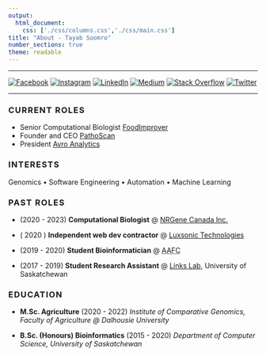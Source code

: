 ```yaml
---
output:
  html_document:
    css: ['./css/columns.css','./css/main.css']
title: "About - Tayab Soomro"
number_sections: true
theme: readable
---
```


<style>
h3 {
letter-spacing: 0.09em;
line-spacing: 1px;
}
</style>


:::::: {.center}


--------------

[![Facebook](https://img.shields.io/badge/Facebook-%231877F2.svg?logo=Facebook&logoColor=white)](https://facebook.com/tayab1996) [![Instagram](https://img.shields.io/badge/Instagram-%23E4405F.svg?logo=Instagram&logoColor=white)](https://instagram.com/tayabsoomro) [![LinkedIn](https://img.shields.io/badge/LinkedIn-%230077B5.svg?logo=linkedin&logoColor=white)](https://linkedin.com/in/tayabsoomro) [![Medium](https://img.shields.io/badge/Medium-12100E?logo=medium&logoColor=white)](https://medium.com/@@tayabsoomro) [![Stack Overflow](https://img.shields.io/badge/-Stackoverflow-FE7A16?logo=stack-overflow&logoColor=white)](https://stackoverflow.com/users/5590363) [![Twitter](https://img.shields.io/badge/Twitter-%231DA1F2.svg?logo=Twitter&logoColor=white)](https://twitter.com/tayabsoomro)

--------------

::::::

<h3> CURRENT ROLES </h3>

- Senior Computational Biologist [FoodImprover](https://www.foodimprover.com)
- Founder and CEO [PathoScan](https://pathscan.com)
- President [Avro Analytics](https://www.avroanalytics.com)

<h3> INTERESTS </h3>

Genomics • Software Engineering • Automation • Machine Learning

<h3> PAST ROLES </h3>

- (2020 - 2023) **Computational Biologist** @ [NRGene Canada Inc.](https://nrgene.com)    

- ( 2020 ) **Independent web dev contractor** @ [Luxsonic Technologies](https://luxsonic.ca/)   

- (2019 - 2020) **Student Bioinformatician** @ <abbr title="Agriculture & Agri-Food Canada, Saskatoon Research & Development Centre, Saskatoon, Saskatchewan, Canada">AAFC</abbr>   

- (2017 - 2019) **Student Research Assistant** @ [Links Lab](https://agbio.usask.ca/faculty-and-staff/people-pages/matthew-links.php#research_areas), University of Saskatchewan  

<h3> EDUCATION </h3>

- **M.Sc. Agriculture** (2020 - 2022) 
*Institute of Comparative Genomics, Faculty of Agriculture @ Dalhousie University*

- **B.Sc. (Honours) Bioinformatics** (2015 - 2020) 
*Department of Computer Science, University of Saskatchewan*

